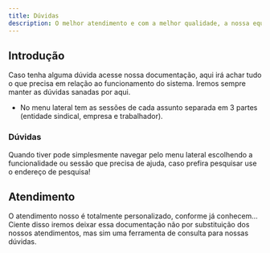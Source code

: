 ```yaml
---
title: Dúvidas
description: O melhor atendimento e com a melhor qualidade, a nossa equipe de profissionais especializados estão disponível.
---
```


## Introdução

Caso tenha alguma dúvida acesse nossa documentação, aqui irá achar tudo o que precisa em relação ao funcionamento do sistema.
Iremos sempre manter as dúvidas sanadas por aqui.

- No menu lateral tem as sessões de cada assunto separada em 3 partes (entidade sindical, empresa e trabalhador).

### Dúvidas

Quando tiver pode simplesmente navegar pelo menu lateral escolhendo a funcionalidade ou sessão que precisa de ajuda, caso prefira pesquisar use o endereço de pesquisa!

## Atendimento

O atendimento nosso é totalmente personalizado, conforme já conhecem...
Ciente disso iremos deixar essa documentação não por substituição dos nossos atendimentos, mas sim uma ferramenta de consulta para nossas dúvidas.

